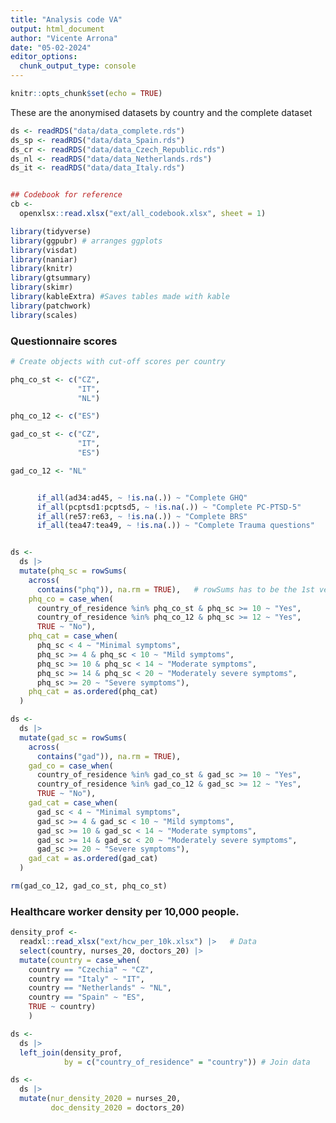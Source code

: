 ```yaml
---
title: "Analysis code VA"
output: html_document
author: "Vicente Arrona"
date: "05-02-2024" 
editor_options: 
  chunk_output_type: console
---
```


```r
knitr::opts_chunk$set(echo = TRUE)
```

These are the anonymised datasets by country and the complete dataset

```r
ds <- readRDS("data/data_complete.rds")
ds_sp <- readRDS("data/data_Spain.rds")
ds_cr <- readRDS("data/data_Czech_Republic.rds")
ds_nl <- readRDS("data/data_Netherlands.rds")
ds_it <- readRDS("data/data_Italy.rds")


## Codebook for reference
cb <- 
  openxlsx::read.xlsx("ext/all_codebook.xlsx", sheet = 1)
```

```r
library(tidyverse)
library(ggpubr) # arranges ggplots
library(visdat)
library(naniar)
library(knitr)
library(gtsummary)
library(skimr)
library(kableExtra) #Saves tables made with kable
library(patchwork) 
library(scales)
```

### Questionnaire scores

```r
# Create objects with cut-off scores per country

phq_co_st <- c("CZ",
               "IT",
               "NL")

phq_co_12 <- c("ES")

gad_co_st <- c("CZ",
               "IT",
               "ES")

gad_co_12 <- "NL"


      if_all(ad34:ad45, ~ !is.na(.)) ~ "Complete GHQ"
      if_all(pcptsd1:pcptsd5, ~ !is.na(.)) ~ "Complete PC-PTSD-5"
      if_all(re57:re63, ~ !is.na(.)) ~ "Complete BRS"
      if_all(tea47:tea49, ~ !is.na(.)) ~ "Complete Trauma questions"


ds <- 
  ds |> 
  mutate(phq_sc = rowSums(
    across(
      contains("phq")), na.rm = TRUE),   # rowSums has to be the 1st verb
    phq_co = case_when(
      country_of_residence %in% phq_co_st & phq_sc >= 10 ~ "Yes",
      country_of_residence %in% phq_co_12 & phq_sc >= 12 ~ "Yes",
      TRUE ~ "No"),      
    phq_cat = case_when(
      phq_sc < 4 ~ "Minimal symptoms",
      phq_sc >= 4 & phq_sc < 10 ~ "Mild symptoms",
      phq_sc >= 10 & phq_sc < 14 ~ "Moderate symptoms",
      phq_sc >= 14 & phq_sc < 20 ~ "Moderately severe symptoms", 
      phq_sc >= 20 ~ "Severe symptoms"),
    phq_cat = as.ordered(phq_cat)
  )

ds <- 
  ds |> 
  mutate(gad_sc = rowSums(
    across(
      contains("gad")), na.rm = TRUE),
    gad_co = case_when(
      country_of_residence %in% gad_co_st & gad_sc >= 10 ~ "Yes",
      country_of_residence %in% gad_co_12 & gad_sc >= 12 ~ "Yes",
      TRUE ~ "No"),
    gad_cat = case_when(
      gad_sc < 4 ~ "Minimal symptoms",
      gad_sc >= 4 & gad_sc < 10 ~ "Mild symptoms",
      gad_sc >= 10 & gad_sc < 14 ~ "Moderate symptoms",
      gad_sc >= 14 & gad_sc < 20 ~ "Moderately severe symptoms", 
      gad_sc >= 20 ~ "Severe symptoms"),
    gad_cat = as.ordered(gad_cat)
  )

rm(gad_co_12, gad_co_st, phq_co_st)
```

### Healthcare worker density per 10,000 people.

```r

density_prof <- 
  readxl::read_xlsx("ext/hcw_per_10k.xlsx") |>   # Data 
  select(country, nurses_20, doctors_20) |> 
  mutate(country = case_when(
    country == "Czechia" ~ "CZ",
    country == "Italy" ~ "IT",
    country == "Netherlands" ~ "NL",
    country == "Spain" ~ "ES",
    TRUE ~ country)
    )

ds <- 
  ds |> 
  left_join(density_prof, 
            by = c("country_of_residence" = "country")) # Join data 

ds <- 
  ds |>
  mutate(nur_density_2020 = nurses_20,
         doc_density_2020 = doctors_20)
```
